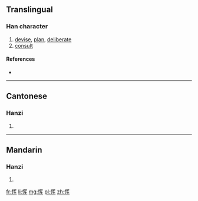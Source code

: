 {{also|惲}}
==Translingual==

===Han character===
{{Han char|rn=61|rad=心|as=06|sn=9|four=|canj=心月大手 (PBKQ)|ids=⿰[[忄]][[军]]}}

# [[devise]], [[plan]], [[deliberate]]
# [[consult]]

====References====
* {{Han ref|kx=0386.161|hdz=42299.010|uh=607D|ud=24701}}

----

==Cantonese==

===Hanzi===
{{yue-hanzi|jyut=|y=wan6|tra=惲}}

# {{defn|lang=yue|sort=心06}}

----

==Mandarin==

===Hanzi===
{{cmn-hanzi|tra=惲|pin=[[yùn]] ([[yun4]])|wg=yün<sup>4</sup>}}

# {{defn|lang=cmn|sort=心06}}

[[fr:恽]]
[[li:恽]]
[[mg:恽]]
[[pl:恽]]
[[zh:恽]]
